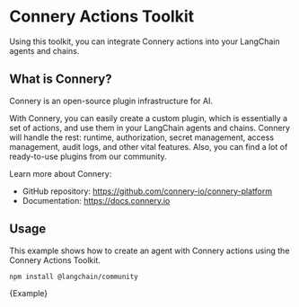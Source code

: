 
# Connery Actions Toolkit

Using this toolkit, you can integrate Connery actions into your LangChain agents and chains.

## What is Connery?

Connery is an open-source plugin infrastructure for AI.

With Connery, you can easily create a custom plugin, which is essentially a set of actions, and use them in your LangChain agents and chains.
Connery will handle the rest: runtime, authorization, secret management, access management, audit logs, and other vital features.
Also, you can find a lot of ready-to-use plugins from our community.

Learn more about Connery:

- GitHub repository: https://github.com/connery-io/connery-platform
- Documentation: https://docs.connery.io

## Usage

This example shows how to create an agent with Connery actions using the Connery Actions Toolkit.


<IntegrationInstallTooltip></IntegrationInstallTooltip>

```bash npm2yarn
npm install @langchain/community
```

<CodeBlock language="typescript">{Example}</CodeBlock>
